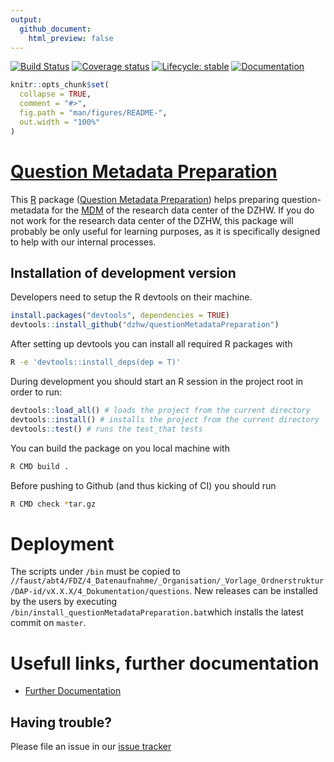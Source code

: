 ```yaml
---
output:
  github_document:
    html_preview: false
---
```


<!-- README.md is generated from README.Rmd. Please edit that file -->
<!-- badges: start -->
  [![Build Status](https://github.com/dzhw/questionMetadataPreparation/workflows/Build%20and%20Deploy/badge.svg)](https://github.com/dzhw/questionMetadataPreparation/actions)
  [![Coverage status](https://codecov.io/github/dzhw/questionMetadataPreparation/branch/master/graph/badge.svg)](https://codecov.io/github/dzhw/questionMetadataPreparation?branch=master)
[![Lifecycle: stable](https://img.shields.io/badge/lifecycle-stable-brightgreen.svg)](https://www.tidyverse.org/lifecycle/#stable)
[![Documentation](https://img.shields.io/badge/documentation--brightgreen)](https://github.com/dzhw/FDZ_Allgemein/wiki/Fragen-2.0)
<!-- badges: end -->

```r
knitr::opts_chunk$set(
  collapse = TRUE,
  comment = "#>",
  fig.path = "man/figures/README-",
  out.width = "100%"
)
```
# [Question Metadata Preparation](https://dzhw.github.io/questionMetadataPreparation/)

This [R](https://www.r-project.org/about.html) package ([Question Metadata Preparation](https://dzhw.github.io/questionMetadataPreparation/)) helps preparing question-metadata for the [MDM](https://metadata.fdz.dzhw.eu) of
the research data center of the DZHW. If you do not work for the research data
center of the DZHW, this package will probably be only useful for learning purposes,
as it is specifically designed to help with our internal processes.

## Installation of development version

Developers need to setup the R devtools on their machine.
```r
install.packages("devtools", dependencies = TRUE)
devtools::install_github("dzhw/questionMetadataPreparation")
```

After setting up devtools you can install all required R packages with
``` bash
R -e 'devtools::install_deps(dep = T)'
```

During development you should start an R session in the project root in order to run:
```r
devtools::load_all() # loads the project from the current directory
devtools::install() # installs the project from the current directory
devtools::test() # runs the test_that tests
```

You can build the package on you local machine with
``` bash
R CMD build .
```

Before pushing to Github (and thus kicking of CI) you should run
``` bash
R CMD check *tar.gz
```

# Deployment

The scripts under `/bin` must be copied to `//faust/abt4/FDZ/4_Datenaufnahme/_Organisation/_Vorlage_Ordnerstruktur/DAP-id/vX.X.X/4_Dokumentation/questions`. New releases can be installed by the users by executing `/bin/install_questionMetadataPreparation.bat`which installs the latest commit on `master`.

# Usefull links, further documentation

- [Further Documentation](https://github.com/dzhw/FDZ_Allgemein/wiki/Fragen-2.0)

## Having trouble?

Please file an issue in our [issue tracker](https://github.com/dzhw/metadatamanagement/issues)
